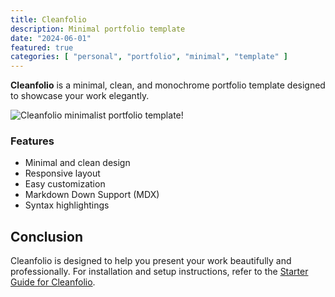 ```yaml
---
title: Cleanfolio
description: Minimal portfolio template
date: "2024-06-01"
featured: true
categories: [ "personal", "portfolio", "minimal", "template" ]
---
```


**Cleanfolio** is a minimal, clean, and monochrome portfolio template designed to showcase your work elegantly. 

![Cleanfolio minimalist portfolio template!](../../assets/cleanfolio.png "Cleanfolio Demo")

### Features

- Minimal and clean design
- Responsive layout
- Easy customization
- Markdown Down Support (MDX)
- Syntax highlightings

## Conclusion

Cleanfolio is designed to help you present your work beautifully and professionally. For installation and setup instructions, refer to the [Starter Guide for Cleanfolio](../writings/starter-guide.mdx).
